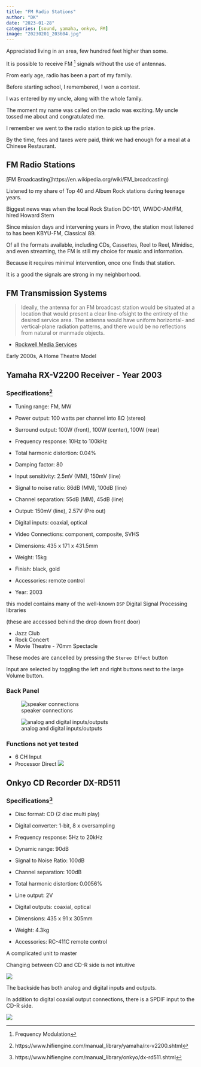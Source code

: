 ```yaml
---
title: "FM Radio Stations"
author: "DK"
date: "2023-01-28"
categories: [sound, yamaha, onkyo, FM]
image: "20230201_203604.jpg"
---
```


Appreciated living in an area, few hundred feet higher than some.

It is possible to receive FM ^[Frequency Modulation] signals without the use of antennas.

From early age, radio has been a part of my family.

Before starting school, I remembered, I won a contest.

I was entered by my uncle, along with the whole family.

The moment my name was called on the radio was exciting. My uncle tossed me about and congratulated me.

I remember we went to the radio station to pick up the prize.

By the time, fees and taxes were paid, think we had enough for a meal at a Chinese Restaurant.

## FM Radio Stations

[FM Broadcasting]https://en.wikipedia.org/wiki/FM_broadcasting)

Listened to my share of Top 40 and Album Rock stations during teenage years.

Biggest news was when the local Rock Station DC-101, WWDC-AM/FM, hired Howard Stern

Since mission days and intervening years in Provo, the station most listened to has been KBYU-FM, Classical 89.

Of all the formats available, including CDs, Cassettes, Reel to Reel, Minidisc, and even streaming, the FM is still my choice for music and information.

Because it requires minimal intervention, once one finds that station.

It is a good the signals are strong in my neighborhood.

## FM Transmission Systems

> Ideally, the antenna for an FM
broadcast station would be situated at a
location that would present a clear line-ofsight to the entirety of the desired service
area. The antenna would have uniform
horizontal- and vertical-plane radiation
patterns, and there would be no reflections
from natural or manmade objects. 

- [Rockwell Media Services](https://rockwellmedia.net/wp-content/uploads/2019/11/FM-Transmission-Systems-White-Paper-2.pdf)



Early 2000s, A Home Theatre Model

## Yamaha RX-V2200 Receiver - Year 2003

### Specifications[^1]

[^1]: https://www.hifiengine.com/manual_library/yamaha/rx-v2200.shtml

-   Tuning range: FM, MW

-   Power output: 100 watts per channel into 8Ω (stereo)

-   Surround output: 100W (front), 100W (center), 100W (rear)

-   Frequency response: 10Hz to 100kHz

-   Total harmonic distortion: 0.04%

-   Damping factor: 80

-   Input sensitivity: 2.5mV (MM), 150mV (line)

-   Signal to noise ratio: 86dB (MM), 100dB (line)

-   Channel separation: 55dB (MM), 45dB (line)

-   Output: 150mV (line), 2.57V (Pre out)

-   Digital inputs: coaxial, optical

-   Video Connections: component, composite, SVHS

-   Dimensions: 435 x 171 x 431.5mm

-   Weight: 15kg

-   Finish: black, gold

-   Accessories: remote control

-   Year: 2003

this model contains many of the well-known `DSP` Digital Signal Processing libraries

(these are accessed behind the drop down front door)

-   Jazz Club
-   Rock Concert
-   Movie Theatre - 70mm Spectacle

These modes are cancelled by pressing the `Stereo Effect` button

Input are selected by toggling the left and right buttons next to the large Volume button.

### Back Panel

![speaker connections](20230202_195656.jpg)

![analog and digital inputs/outputs](20230202_195642.jpg)

### Functions not yet tested

-   6 CH Input
-   Processor Direct ![](20230202_194106.jpg)

## Onkyo CD Recorder DX-RD511

### Specifications[^2]

[^2]: https://www.hifiengine.com/manual_library/onkyo/dx-rd511.shtml

-   Disc format: CD (2 disc multi play)

-   Digital converter: 1-bit, 8 x oversampling

-   Frequency response: 5Hz to 20kHz

-   Dynamic range: 90dB

-   Signal to Noise Ratio: 100dB

-   Channel separation: 100dB

-   Total harmonic distortion: 0.0056%

-   Line output: 2V

-   Digital outputs: coaxial, optical

-   Dimensions: 435 x 91 x 305mm

-   Weight: 4.3kg

-   Accessories: RC-411C remote control

A complicated unit to master

Changing between CD and CD-R side is not intuitive

![](20230202_194129.jpg)

The backside has both analog and digital inputs and outputs.

In addition to digital coaxial output connections, there is a SPDIF input to the CD-R side.

![](20230202_195629.jpg)

